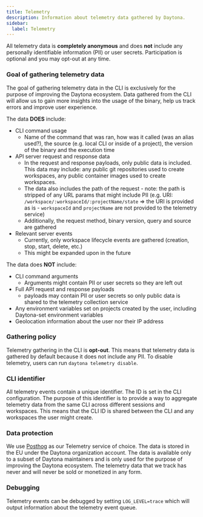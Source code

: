 ```yaml
---
title: Telemetry
description: Information about telemetry data gathered by Daytona.
sidebar:
  label: Telemetry
---
```


All telemetry data is **completely anonymous** and does **not** include any personally identifiable information (PII) or user secrets.
Participation is optional and you may opt-out at any time.

### Goal of gathering telemetry data

The goal of gathering telemetry data in the CLI is exclusively for the purpose of improving the Daytona ecosystem.
Data gathered from the CLI will allow us to gain more insights into the usage of the binary, help us track errors and improve user experience.

The data **DOES** include:

- CLI command usage
  - Name of the command that was ran, how was it called (was an alias used?), the source (e.g. local CLI or inside of a project), the version of the binary and the execution time
- API server request and response data
  - In the request and response payloads, only public data is included. This data may include: any public git repositories used to create workspaces, any public container images used to create workspaces.
  - The data also includes the path of the request - note: the path is stripped of any URL params that might include PII (e.g. URI: `/workspace/:workspaceId/:projectName/state` => the URI is provided as is - `workspaceId` and `projectName` are not provided to the telemetry service)
  - Additionally, the request method, binary version, query and source are gathered
- Relevant server events
  - Currently, only workspace lifecycle events are gathered (creation, stop, start, delete, etc.)
  - This might be expanded upon in the future

The data does **NOT** include:

- CLI command arguments
  - Arguments might contain PII or user secrets so they are left out
- Full API request and response payloads
  - payloads may contain PII or user secrets so only public data is shared to the telemetry collection service
- Any environment variables set on projects created by the user, including Daytona-set environment variables
- Geolocation information about the user nor their IP address

### Gathering policy

Telemetry gathering in the CLI is **opt-out**. This means that telemetry data is gathered by default because it does not include any PII.
To disable telemetry, users can run `daytona telemetry disable`.

### CLI identifier

All telemetry events contain a unique identifier. The ID is set in the CLI configuration.
The purpose of this identifier is to provide a way to aggregate telemetry data from the same CLI across different sessions and workspaces.
This means that the CLI ID is shared between the CLI and any workspaces the user might create.

### Data protection

We use <a href="https://posthog.com/" target="_blank">Posthog</a> as our Telemetry service of choice.
The data is stored in the EU under the Daytona organization account.
The data is available only to a subset of Daytona maintainers and is only used for the purpose of improving the Daytona ecosystem.
The telemetry data that we track has never and will never be sold or monetized in any form.

### Debugging

Telemetry events can be debugged by setting `LOG_LEVEL=trace` which will output information about the telemetry event queue.
